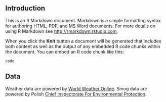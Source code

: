 ## Introduction

This is an R Markdown document. Markdown is a simple formatting syntax for authoring HTML, PDF, and MS Word documents. For more details on using R Markdown see <http://rmarkdown.rstudio.com>.

When you click the **Knit** button a document will be generated that includes both content as well as the output of any embedded R code chunks within the document. You can embed an R code chunk like this:

```
code
```

## Data
Weather data are powered by <a href="https://developer.worldweatheronline.com/" title="Free Weather API" target="_blank">World Weather Online</a>.
Smog data are powered by Polish <a href="http://powietrze.gios.gov.pl" title="Chief Inspectorate For Environmental Protection"> Chief Inspectorate For Environmental Protection</a>. 

